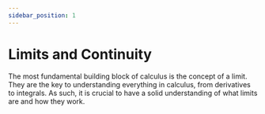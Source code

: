 ```yaml
---
sidebar_position: 1
---
```


# Limits and Continuity

The most fundamental building block of calculus is the concept of a limit.
They are the key to understanding everything in calculus, from derivatives to integrals.
As such, it is crucial to have a solid understanding of what limits are and how they work.
